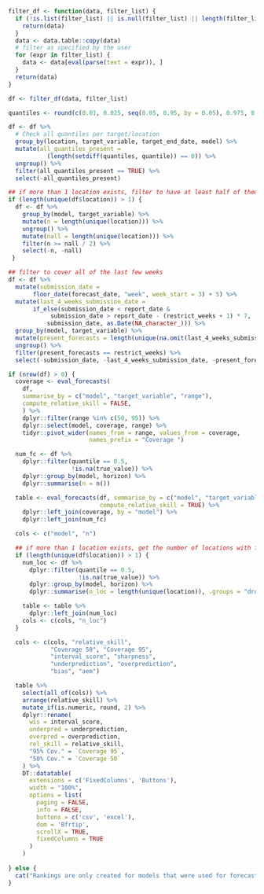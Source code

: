 ```r
filter_df <- function(data, filter_list) {
  if (!is.list(filter_list) || is.null(filter_list) || length(filter_list) == 0) {
    return(data)
  }
  data <- data.table::copy(data)
  # filter as specified by the user
  for (expr in filter_list) {
    data <- data[eval(parse(text = expr)), ]
  }
  return(data)
}
```

```r
df <- filter_df(data, filter_list)

quantiles <- round(c(0.01, 0.025, seq(0.05, 0.95, by = 0.05), 0.975, 0.99), 3)

df <- df %>%
  # Check all quantiles per target/location
  group_by(location, target_variable, target_end_date, model) %>%
  mutate(all_quantiles_present =
           (length(setdiff(quantiles, quantile)) == 0)) %>%
  ungroup() %>%
  filter(all_quantiles_present == TRUE) %>%
  select(-all_quantiles_present)

## if more than 1 location exists, filter to have at least half of them
if (length(unique(df$location)) > 1) {
  df <- df %>%
    group_by(model, target_variable) %>%
    mutate(n = length(unique(location))) %>%
    ungroup() %>%
    mutate(nall = length(unique(location))) %>%
    filter(n >= nall / 2) %>%
    select(-n, -nall)
 }

## filter to cover all of the last few weeks
df <- df %>%
  mutate(submission_date =
	   floor_date(forecast_date, "week", week_start = 3) + 5) %>%
  mutate(last_4_weeks_submission_date =
	   if_else(submission_date < report_date &
		    submission_date > report_date - (restrict_weeks + 1) * 7,
		   submission_date, as.Date(NA_character_))) %>%
  group_by(model, target_variable) %>%
  mutate(present_forecasts = length(unique(na.omit(last_4_weeks_submission_date)))) %>%
  ungroup() %>%
  filter(present_forecasts == restrict_weeks) %>%
  select(-submission_date, -last_4_weeks_submission_date, -present_forecasts)

if (nrow(df) > 0) {
  coverage <- eval_forecasts(
    df, 
    summarise_by = c("model", "target_variable", "range"), 
    compute_relative_skill = FALSE,
    ) %>%
    dplyr::filter(range %in% c(50, 95)) %>%
    dplyr::select(model, coverage, range) %>%
    tidyr::pivot_wider(names_from = range, values_from = coverage, 
                       names_prefix = "Coverage ")

  num_fc <- df %>%
    dplyr::filter(quantile == 0.5, 
                  !is.na(true_value)) %>%
    dplyr::group_by(model, horizon) %>%
    dplyr::summarise(n = n())

  table <- eval_forecasts(df, summarise_by = c("model", "target_variable"), 
                          compute_relative_skill = TRUE) %>%
    dplyr::left_join(coverage, by = "model") %>%
    dplyr::left_join(num_fc)

  cols <- c("model", "n")

  ## if more than 1 location exists, get the number of locations with forecasts per model
  if (length(unique(df$location)) > 1) {
    num_loc <- df %>%
      dplyr::filter(quantile == 0.5, 
                    !is.na(true_value)) %>%
      dplyr::group_by(model, horizon) %>%
      dplyr::summarise(n_loc = length(unique(location)), .groups = "drop")

    table <- table %>%
      dplyr::left_join(num_loc)
    cols <- c(cols, "n_loc")
  }

  cols <- c(cols, "relative_skill",
            "Coverage 50", "Coverage 95",
            "interval_score", "sharpness",
            "underprediction", "overprediction",
            "bias", "aem")

  table %>%
    select(all_of(cols)) %>%
    arrange(relative_skill) %>%
    mutate_if(is.numeric, round, 2) %>%
    dplyr::rename(
      wis = interval_score,
      underpred = underprediction,
      overpred = overprediction,
      rel_skill = relative_skill, 
      "95% Cov." = `Coverage 95`, 
      "50% Cov." = `Coverage 50`
    ) %>%
    DT::datatable(
      extensions = c('FixedColumns', 'Buttons'),
      width = "100%",
      options = list(
        paging = FALSE,
        info = FALSE,
        buttons = c('csv', 'excel'),
        dom = 'Bfrtip',
        scrollX = TRUE,
        fixedColumns = TRUE
      )
    )
  
} else {
  cat("Rankings are only created for models that were used for forecasts in each of the last 4 weeks, excluding periods during which there were anomalies in the data. At the moment no model fulfills that criterion." )
}
```



